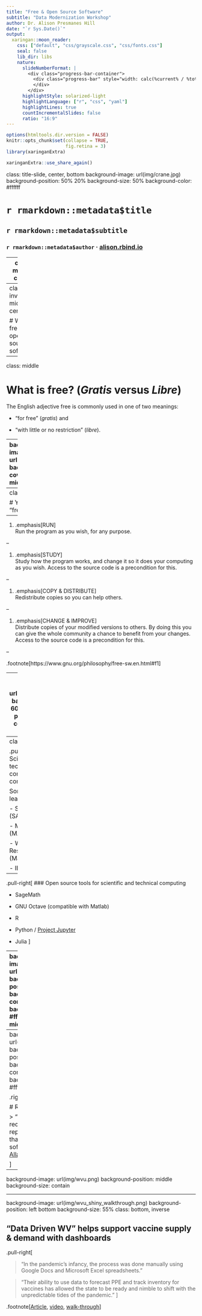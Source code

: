 ```yaml
---
title: "Free & Open Source Software"
subtitle: "Data Modernization Workshop"
author: Dr. Alison Presmanes Hill
date: "`r Sys.Date()`"
output:
  xaringan::moon_reader:
    css: ["default", "css/grayscale.css", "css/fonts.css"]
    seal: false 
    lib_dir: libs
    nature:
      slideNumberFormat: |
        <div class="progress-bar-container">
          <div class="progress-bar" style="width: calc(%current% / %total% * 100%);">
          </div>
        </div>
      highlightStyle: solarized-light
      highlightLanguage: ["r", "css", "yaml"]
      highlightLines: true
      countIncrementalSlides: false
      ratio: "16:9"
---
```


```r
options(htmltools.dir.version = FALSE)
knitr::opts_chunk$set(collapse = TRUE,
                      fig.retina = 3)
library(xaringanExtra)
```

```r
xaringanExtra::use_share_again()
```

class: title-slide, center, bottom
background-image: url(img/crane.jpg)
background-position: 50% 20%
background-size: 50%
background-color: #ffffff

# `r rmarkdown::metadata$title`

## `r rmarkdown::metadata$subtitle`

### `r rmarkdown::metadata$author` · [alison.rbind.io](https://alison.rbind.io/)


---
class: middle, center

# Disclosure

I am an employee of RStudio, PBC. I  will be speaking from that perspective.  I will not comment on relative advantages or disadvantages of our products vs. competitors.

---
class: inverse, middle, center

# What is free and open source software?

---
class: middle

# What is free? (*Gratis* versus *Libre*)

The English adjective free is commonly used in one of two meanings: 

+ "for free" (*gratis*) and 

+ "with little or no restriction" (*libre*). 

---
background-image: url(img/donut.png)
background-size: cover
class: middle, center

# "Think free as in free speech,<br>not free donuts."

.pull-left[
## .center[`r emo::ji("heavy_check_mark")`<br>`r fontawesome::fa("microphone-alt")`]
]

.pull-right[

## .center[`r emo::ji("heavy_multiplication_x")`<br>`r fontawesome::fa("money-bill-alt")`]
]

???

Richard Stallman summarized the nature of *libre* in a slogan that I'll adapt here

Both meanings of free are relevant here!


---
class: middle

# You as a user are "free" to...


--

1. .emphasis[RUN]<br>Run the program as you wish, for any purpose.

--

1. .emphasis[STUDY]<br>Study how the program works, and change it so it does your computing as you wish. Access to the source code is a precondition for this.

--

1. .emphasis[COPY & DISTRIBUTE]<br>Redistribute copies so you can help others.

--

1. .emphasis[CHANGE & IMPROVE]<br>Distribute copies of your modified versions to others. By doing this you can give the whole community a chance to benefit from your changes. Access to the source code is a precondition for this.

--

.footnote[https://www.gnu.org/philosophy/free-sw.en.html#f1]

---
background-image: url(img/puppy.png)
background-size: 60%
background-position: bottom center
class: top center


# "Think free as in a free puppy?"


---
class: middle

.pull-left[
### Scientific & technical computing companies

Some traditional leaders:

- SAS Institute (SAS/JMP)

- MathWorks (MATLAB)

- Wolfram Research (Mathematica)

- IBM (SPSS)
]

--

.pull-right[
### Open source tools for scientific and technical computing 

- SageMath

- GNU Octave (compatible with Matlab)

- R 

- Python / [Project Jupyter](https://jupyter.org/)

- Julia
]



---
background-image: url(img/cranes.jpg)
background-position: left
background-size: contain
background-color: #ffffff
class: middle

.right-column[

# Benefits of FLOSS

- actual functionality

- accessibility

- resiliency

- participatory

- reproducibility
]

???

A single software vendor is fundamentally incapable of keeping up with the breadth and depth of methodological innovation that occurs in science.

---
background-image: url(img/cranes.jpg)
background-position: left
background-size: contain
background-color: #ffffff
class: middle

.right-column[

# Reproducibility

> "The baseline requirement for reproducibility is that I can run your software!"
>
> [J.J. Allaire](https://youtu.be/DskltmWKOVY)


]

---
background-image: url(img/wvu.png)
background-position: middle
background-size: contain

---
background-image: url(img/wvu_shiny_walkthrough.png)
background-position: left bottom
background-size: 55%
class: bottom, inverse

## "Data Driven WV" helps support vaccine supply & demand with dashboards

.pull-right[

> "In the pandemic’s infancy, the process was done manually using Google Docs and Microsoft Excel spreadsheets."

> "Their ability to use data to forecast PPE and track inventory for vaccines has allowed the state to be ready and nimble to shift with the unpredictable tides of the pandemic."
]

.footnote[[Article](https://www.wvnews.com/data-science-from-wvu-helping-support-vaccine-supply-demand/article_c5aa5c17-a015-58dd-9d4a-605164010d68.html), [video](https://www.youtube.com/watch?v=CYilc-rEgjg), [walk-through](https://www.youtube.com/watch?v=T2DzDs0ksZY)]